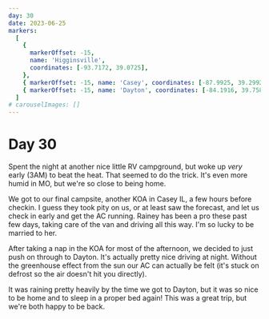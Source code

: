 ```yaml
---
day: 30
date: 2023-06-25
markers:
  [
    {
      markerOffset: -15,
      name: 'Higginsville',
      coordinates: [-93.7172, 39.0725],
    },
    { markerOffset: -15, name: 'Casey', coordinates: [-87.9925, 39.2992] },
    { markerOffset: -15, name: 'Dayton', coordinates: [-84.1916, 39.7589] },
  ]
# carouselImages: []
---
```


# Day 30

Spent the night at another nice little RV campground, but woke up _very_ early (3AM) to beat the heat. That seemed to do the trick. It's even more humid in MO, but we're so close to being home.

We got to our final campsite, another KOA in Casey IL, a few hours before checkin. I guess they took pity on us, or at least saw the forecast, and let us check in early and get the AC running. Rainey has been a pro these past few days, taking care of the van and driving all this way. I'm so lucky to be married to her.

After taking a nap in the KOA for most of the afternoon, we decided to just push on through to Dayton. It's actually pretty nice driving at night. Without the greenhouse effect from the sun our AC can actually be felt (it's stuck on defrost so the air doesn't hit you directly).

It was raining pretty heavily by the time we got to Dayton, but it was so nice to be home and to sleep in a proper bed again! This was a great trip, but we're both happy to be back.
